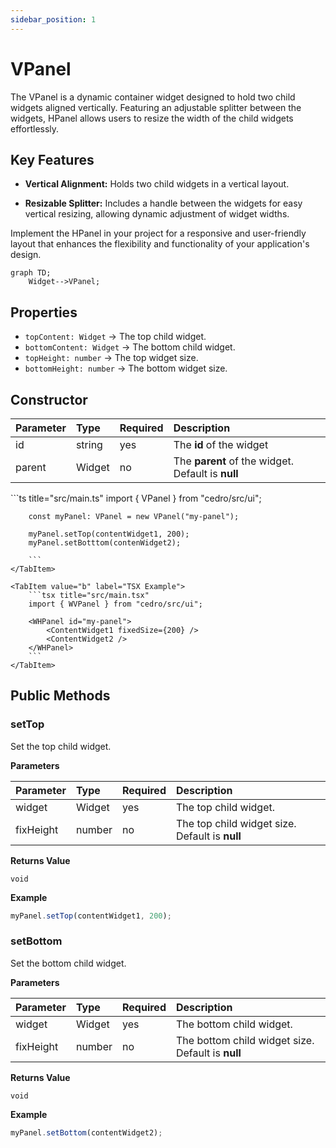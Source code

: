 ```yaml
---
sidebar_position: 1
---
```



# VPanel

The VPanel is a dynamic container widget designed to hold two child widgets aligned vertically. Featuring an adjustable splitter between the widgets, HPanel allows users to resize the width of the child widgets effortlessly.

## Key Features

-   **Vertical Alignment:** Holds two child widgets in a vertical layout.

-   **Resizable Splitter:** Includes a handle between the widgets for easy vertical resizing, allowing dynamic adjustment of widget widths.

Implement the HPanel in your project for a responsive and user-friendly layout that enhances the flexibility and functionality of your application's design.

```mermaid
graph TD;
    Widget-->VPanel;
```

## Properties

<InheritsFromWidget name="VPanel" />

-   `topContent: Widget` → The top child widget.
-   `bottomContent: Widget` → The bottom child widget.
-   `topHeight: number` → The top widget size.
-   `bottomHeight: number` → The bottom widget size.

## Constructor

| Parameter | Type   | Required | Description                                       |
| :-------- | :----- | :------- | :------------------------------------------------ |
| id        | string | yes      | The **id** of the widget                          |
| parent    | Widget | no       | The **parent** of the widget. Default is **null** |

<Tabs>
    <TabItem value="a"  label="TS Example" default >
        ```ts title="src/main.ts"
        import { VPanel } from "cedro/src/ui";

        const myPanel: VPanel = new VPanel("my-panel");

        myPanel.setTop(contentWidget1, 200);
        myPanel.setBotttom(contenWidget2);

        ```
    </TabItem>

    <TabItem value="b" label="TSX Example">
        ```tsx title="src/main.tsx"
        import { WVPanel } from "cedro/src/ui";

        <WHPanel id="my-panel">
            <ContentWidget1 fixedSize={200} />
            <ContentWidget2 />
        </WHPanel>
        ```
    </TabItem>

</Tabs>

## Public Methods

### setTop

Set the top child widget.

**Parameters**

| Parameter | Type   | Required | Description                                    |
| :-------- | :----- | :------- | :--------------------------------------------- |
| widget    | Widget | yes      | The top child widget.                          |
| fixHeight | number | no       | The top child widget size. Default is **null** |

**Returns Value**

    void

**Example**

```ts title="src/main.ts"
myPanel.setTop(contentWidget1, 200);
```

### setBottom

Set the bottom child widget.

**Parameters**

| Parameter | Type   | Required | Description                                       |
| :-------- | :----- | :------- | :------------------------------------------------ |
| widget    | Widget | yes      | The bottom child widget.                          |
| fixHeight | number | no       | The bottom child widget size. Default is **null** |

**Returns Value**

    void

**Example**

```ts title="src/main.ts"
myPanel.setBottom(contentWidget2);
```
